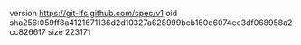 version https://git-lfs.github.com/spec/v1
oid sha256:059ff8a4121671136d2d10327a628999bcb160d6074ee3df068958a2cc826617
size 223171
